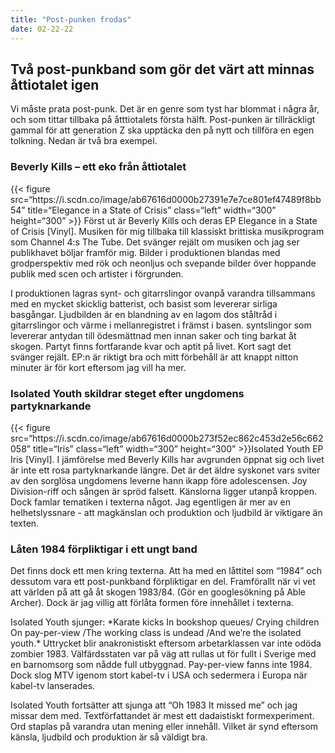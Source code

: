 ```yaml
---
title: "Post-punken frodas"
date: 02-22-22
---
```


## Två post-punkband som gör det värt att minnas åttiotalet igen

Vi måste prata post-punk. Det är en genre som tyst har blommat i några år, och som tittar tillbaka på åtttiotalets första hälft. Post-punken är tillräckligt gammal för att generation Z ska upptäcka den på nytt och tillföra en egen tolkning. Nedan är två bra exempel.

### Beverly Kills -- ett eko från åttiotalet

{{< figure src="https://i.scdn.co/image/ab67616d0000b27391e7e7ce801ef47489f8bb54" title="Elegance in a State of Crisis" class="left" width="300" height="300" >}} Först ut är Beverly Kills och deras EP Elegance in a State of Crisis \[Vinyl\]. Musiken för mig tillbaka till klassiskt brittiska musikprogram som Channel 4:s The Tube. Det svänger rejält om musiken och jag ser publikhavet böljar framför mig. Bilder i produktionen blandas med grodperspektiv med rök och neonljus och svepande bilder över hoppande publik med scen och artister i förgrunden.

I produktionen lagras synt- och gitarrslingor ovanpå varandra tillsammans med en mycket skicklig batterist, och basist som levererar sirliga basgångar. Ljudbilden är en blandning av en lagom dos ståltråd i gitarrslingor och värme i mellanregistret i främst i basen. syntslingor som levererar antydan till ödesmättnad men innan saker och ting barkat åt skogen. Partyt finns fortfarande kvar och aptit på livet. Kort sagt det svänger rejält. EP:n är riktigt bra och mitt förbehåll är att knappt nitton minuter är för kort eftersom jag vill ha mer.

### Isolated Youth skildrar steget efter ungdomens partyknarkande

{{< figure src="https://i.scdn.co/image/ab67616d0000b273f52ec862c453d2e56c662058" title="Iris" class="left" width="300" height="300" >}}Isolated Youth EP Iris \[Vinyl\]. I jämförelse med Beverly Kills har avgrunden öppnat sig och livet är inte ett rosa partyknarkande längre. Det är det äldre syskonet vars sviter av den sorglösa ungdomens leverne hann ikapp före adolescensen. Joy Division-riff och sången är spröd falsett. Känslorna ligger utanpå kroppen. Dock famlar tematiken i texterna något. Jag egentligen är mer av en helhetslyssnare - att magkänslan och produktion och ljudbild är viktigare än texten.

### Låten 1984 förpliktigar i ett ungt band

Det finns dock ett men kring texterna. Att ha med en låttitel som "1984" och dessutom vara ett post-punkband förpliktigar en del. Framförallt när vi vet att världen på att gå åt skogen 1983/84. (Gör en googlesökning på Able Archer). Dock är jag villig att förlåta formen före innehållet i texterna.

Isolated Youth sjunger: \*Karate kicks In bookshop queues/ Crying children On pay-per-view /The working class is undead /And we're the isolated youth.\* Uttrycket blir anakronistiskt eftersom arbetarklassen var inte odöda zombier 1983. Välfärdsstaten var på väg att rullas ut för fullt i Sverige med en barnomsorg som nådde full utbyggnad. Pay-per-view fanns inte 1984. Dock slog MTV igenom stort kabel-tv i USA och sedermera i Europa när kabel-tv lanserades.

Isolated Youth fortsätter att sjunga att "Oh 1983 It missed me" och jag missar dem med. Textförfattandet är mest ett dadaistiskt formexperiment. Ord staplas på varandra utan mening eller innehåll. Vilket är synd eftersom känsla, ljudbild och produktion är så väldigt bra.
